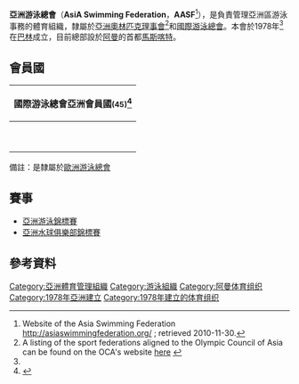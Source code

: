 {{noteTA|G1=Aquatics}}
'''亞洲游泳總會'''（'''AsiA Swimming Federation'''，'''AASF'''<ref name="AASF">Website of the Asia Swimming Federation [http://asiaswimmingfederation.org/ http://asiaswimmingfederation.org/] {{Wayback|url=http://asiaswimmingfederation.org/ |date=20110624120758 }}; retrieved 2010-11-30.</ref>），是負責管理亞洲區游泳事務的體育組織，隸屬於[[亞洲奧林匹克理事會|亞洲奧林匹克理事會]]<ref name=OCA>A listing of the sport federations aligned to the Olympic Council of Asia can be found on the OCA's website [http://www.ocasia.org/Sports/SportsFed.aspx?SFCode=1&SFType=1 here] {{Wayback|url=http://www.ocasia.org/Sports/SportsFed.aspx?SFCode=1&SFType=1 |date=20120224034609 }}</ref>和[[國際游泳總會|國際游泳總會]]。本會於1978年<ref name="AASF" />在[[巴林|巴林]]成立，目前總部設於[[阿曼|阿曼]]的首都[[馬斯喀特|馬斯喀特]]。

==會員國==

{| class="wikitable" border="1" align="center"
! colspan="6" | '''國際游泳總會亞洲會員國'''<small>(45)</small><ref>{{cite web|url=http://asiaswimmingfederation.org/about_nat_fed.php|title=Asia Swimming Federation - National Federations|publisher=亞洲游泳總會|accessdate=2015-07-13|archive-url=https://web.archive.org/web/20150713134659/http://asiaswimmingfederation.org/about_nat_fed.php|archive-date=2015-07-13|dead-url=yes}}</ref>
|-
| {{AFG}} || {{BAN}} || {{BHR}} || {{BTN}} || {{BRU}} || {{CAM}}  
|-
| {{CHN}} || {{HKG-CHN}} || {{IND}} || {{INA}} || {{IRI}} || {{IRQ}} 
|-
| {{JPN}} || {{JOR}} || {{KAZ}} || {{KUW}} || {{KGZ}} || {{LAO}} 
|-
| {{LIB}} || {{MAC-CHN}} || {{MAS}} || {{MDV}} || {{MGL}} || {{MYA}} 
|-
| {{NEP}} || {{PRK}} || {{OMA}} || {{PAK}} || {{PLE}} || {{PHI}} 
|-
| {{QAT}} || {{KOR}} || {{KSA}} || {{SIN}} ||  {{SRI}} || {{SYR}} 
|-
| {{TPE}}|| {{TLS}} || {{TJK}} || {{THA}} || {{TKM}} || {{UAE}}
|-
| {{UZB}} || {{VIE}} || {{YEM}} ||   ||   ||  
|-
|}

備註：{{ISR}}是隸屬於[[歐洲游泳總會|歐洲游泳總會]]

==賽事==
*[[亞洲游泳錦標賽|亞洲游泳錦標賽]]
*[[亞洲水球俱樂部錦標賽|亞洲水球俱樂部錦標賽]]

==參考資料==
{{Reflist}}

{{國際游泳}}


[[Category:亞洲體育管理組織|Category:亞洲體育管理組織]]
[[Category:游泳組織|Category:游泳組織]]
[[Category:阿曼体育组织|Category:阿曼体育组织]]
[[Category:1978年亞洲建立|Category:1978年亞洲建立]]
[[Category:1978年建立的体育组织|Category:1978年建立的体育组织]]